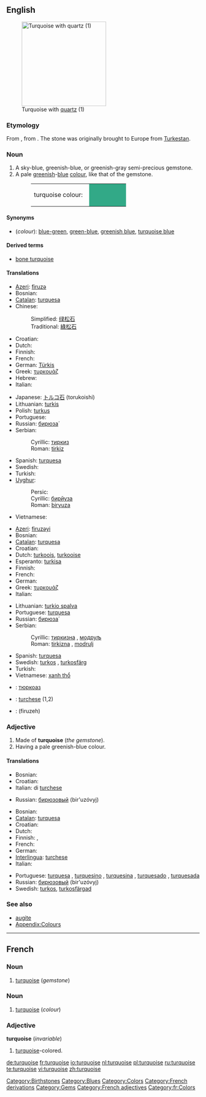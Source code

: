{{was wotd|2007|September|5}}
{{wikipedia}}
==English==
[[Image:Turquoise_with_quartz.jpg|thumb|right|220px|Turquoise with [[quartz]] (1)]]

===Etymology===
From {{MF.}} {{term|turkeis|lang=fr}}, from {{OF.}} {{term|turqueise||Turkish|lang=fr}}. The stone was originally brought to Europe from [[w:Turkestan|Turkestan]].

===Noun===
{{en-noun}}

# A sky-blue, greenish-blue, or greenish-gray semi-precious gemstone.
# A pale [[green]]ish-[[blue]] [[color|colour]], like that of the gemstone.
#: <table><tr><td>turquoise colour: &nbsp;</td><td bgcolor="#32A987" width="80">&nbsp; </td></tr></table>

====Synonyms====
* (''colour''): [[blue-green]], [[green-blue]], [[greenish blue]], [[turquoise blue]]

====Derived terms====
* [[bone turquoise]]

====Translations====
{{trans-top|gemstone}}
* [[Azeri]]: [[firuzə]]
* Bosnian: {{t-|bs|tirkiz|m|m}}
* [[Catalan]]: [[turquesa]] {{f}}
* Chinese:
*: Simplified: [[绿松石]]
*: Traditional: [[綠松石]]
* Croatian: {{t-|hr|tirkiz|m}}
* Dutch: {{t+|nl|turkoois}}
* Finnish: {{t+|fi|turkoosi}}
* French: {{t+|fr|turquoise|f}}
* German: [[Türkis]] {{m}}
* Greek: [[τυρκουάζ]] {{n}}
* Hebrew: {{t-|he|טורקיז|sc=Hebr}}
* Italian: {{t+|it|turchese|m}}
{{trans-mid}}
* Japanese: [[トルコ石]] (torukoishi)
* Lithuanian: [[turkis]]
* Polish: [[turkus]]
* Portuguese: {{t+|pt|turquesa|f}}
* Russian: [[бирюза|бирюза́]]
* Serbian:
*: Cyrillic: [[тиркиз#Serbian|тиркиз]] {{m}}
*: Roman: [[tirkiz#Serbian|tirkiz]] {{m}}
* Spanish: [[turquesa]] {{f}}
* Swedish: {{t+|sv|turkos|c}}
* Turkish: {{t+|tr|turkuaz}}
* [[Uyghur]]:
*: Persic: {{Arab|[[بىريۇزا]]}}
*: Cyrillic: [[бирйуза]]
*: Roman: [[biryuza]]
* Vietnamese: {{t-|vi|ngọc lam|xs=Vietnamese}}
{{trans-bottom}}

{{trans-top|colour}}
* [[Azeri]]: [[firuzəyi]]
* Bosnian: {{t-|bs|tirkizna|f}}
* [[Catalan]]: [[turquesa]] {{f}}
* Croatian: {{t-|hr|tirkizna|f}}
* Dutch: [[turkoois]], [[turkooise]]
* Esperanto: [[turkisa]]
* Finnish: {{t+|fi|turkoosi}}
* French: {{t+|fr|turquoise|f}}
* German: {{t|de|Türkis|n}}
* Greek: [[τυρκουάζ]]
* Italian: {{t+|it|turchese|m}}
{{trans-mid}}
* Lithuanian: [[turkio spalva]] {{f}}
* Portuguese: [[turquesa]] {{m}}
* Russian: [[бирюза|бирюза́]]
* Serbian:
*: Cyrillic: [[тиркизна#Serbian|тиркизна]] {{f}}, [[модруљ]] {{m}}
*: Roman: [[tirkizna#Serbian|tirkizna]] {{f}}, [[modrulj]] {{m}}
* Spanish: [[turquesa]] {{m}}
* Swedish: [[turkos]] {{c}}, [[turkosfärg]] {{c}}
* Turkish: {{t+|tr|turkuaz}}
* Vietnamese: [[xanh thổ]]
{{trans-bottom}}

{{ttbc-top}}
<!--Remove this section once all of the translations below have been moved into the tables above.-->
* {{ttbc|Bulgarian}}: [[тюркоаз]] {{m}}
* {{ttbc|Interlingua}}: [[turchese]] (1,2)
* {{ttbc|Persian}}: {{fa-Arab|[[فیروزه]]}} (firuzeh)
{{trans-bottom}}

===Adjective===
{{en-adj-more}}

# Made of '''turquoise''' (''the gemstone'').
# Having a pale greenish-blue colour.

====Translations====
{{trans-top|made of turquoise}}
* Bosnian: {{t-|bs|tirkizan}}
* Croatian: {{t-|hr|tirkizan}}
* Italian: di [[turchese]] {{m|f}}
{{trans-mid}}
* Russian: [[бирюзовый]] (bir'uzóvyj)
{{trans-bottom}}

{{trans-top|having a pale greenish-blue colour}}
* Bosnian: {{t-|bs|tirkizan}}
* [[Catalan]]: [[turquesa]] {{m}}
* Croatian: {{t-|hr|tirkizan}}
* Dutch: {{t+|nl|turkoois|n}}
* Finnish: {{t+|fi|turkoosi}}, {{t|fi|turkoosinvärinen}}
* French: {{t+|fr|turquoise|m|f}}
* German: {{t+|de|türkis}}
* [[Interlingua]]: [[turchese]]
* Italian: {{t+|it|turchese|m|f}}
{{trans-mid}}
* Portuguese: [[turquesa]] {{m|f}}, [[turquesino]] {{m}}, [[turquesina]] {{f}}, [[turquesado]] {{m}}, [[turquesada]] {{f}}
* Russian: [[бирюзовый]] (bir'uzóvyj)
* Swedish: [[turkos]], [[turkosfärgad]]
{{trans-bottom}}

===See also===
* [[augite]]
* [[Wiktionary_Appendix:Colours|Appendix:Colours]]

[[Category:Birthstones]]
[[Category:Blues]]
[[Category:Colors]]
[[Category:French derivations]]
[[Category:Gems]]

----

==French==

===Noun===
{{fr-noun|f}}

# [[turquoise#English|turquoise]] (''gemstone'')

===Noun===
{{fr-noun|m}}

# [[turquoise#English|turquoise]] (''colour'')

===Adjective===
'''turquoise''' (''invariable'')

# [[turquoise#English|turquoise]]-colored.

[[Category:French adjectives]]
[[Category:fr:Colors]]

[[de:turquoise]]
[[fr:turquoise]]
[[io:turquoise]]
[[nl:turquoise]]
[[pl:turquoise]]
[[ru:turquoise]]
[[te:turquoise]]
[[vi:turquoise]]
[[zh:turquoise]]
